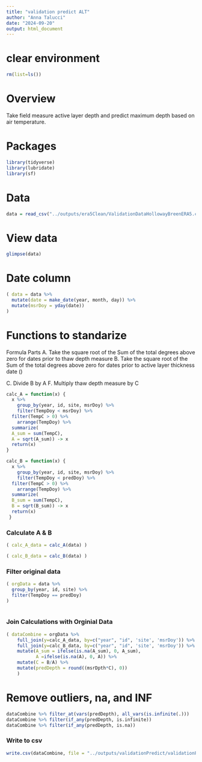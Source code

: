 ```yaml
---
title: "validation predict ALT"
author: "Anna Talucci"
date: "2024-09-20"
output: html_document
---
```


# clear environment

```r
rm(list=ls())
```

# Overview

Take field measure active layer depth and predict maximum depth based on air temperature.

# Packages

```r
library(tidyverse)
library(lubridate)
library(sf)
```

# Data

```r
data = read_csv("../outputs/era5Clean/ValidationDataHollowayBreenERA5.csv")
```


# View data

```r
glimpse(data)

```
# Date column

```r
( data = data %>% 
  mutate(date = make_date(year, month, day)) %>% 
  mutate(msrDoy = yday(date)) 
)

```

# Functions to standarize

Formula Parts 
A. Take the square root of the Sum of the total degrees above zero for dates prior to thaw depth measure
B. Take the square root of the Sum of the total degrees above zero for dates prior to active layer thickness date ()

C. Divide B by A
F. Multiply thaw depth measure by C

```r
calc_A = function(x) {
  x %>% 
    group_by(year, id, site, msrDoy) %>%
    filter(TempDoy < msrDoy) %>%
  filter(TempC > 0) %>%
    arrange(TempDoy) %>%
  summarize( 
  A_sum = sum(TempC),
  A = sqrt(A_sum)) -> x
  return(x)
}

```


```r

calc_B = function(x) {
  x %>% 
    group_by(year, id, site, msrDoy) %>%
    filter(TempDoy < predDoy) %>%
  filter(TempC > 0) %>%
    arrange(TempDoy) %>%
  summarize( 
  B_sum = sum(TempC),
  B = sqrt(B_sum)) -> x
  return(x)
 }
```

### Calculate A & B

```r
( calc_A_data = calc_A(data) )
```

```r
( calc_B_data = calc_B(data) )
```


### Filter original data 

```r
( orgData = data %>% 
  group_by(year, id, site) %>%
  filter(TempDoy == predDoy)
)
  
```




### Join Calculations with Orginial Data

```r
( dataCombine = orgData %>% 
    full_join(y=calc_A_data, by=c("year", "id", 'site', 'msrDoy')) %>%
    full_join(y=calc_B_data, by=c("year", "id", 'site', 'msrDoy')) %>%
    mutate(A_sum = ifelse(is.na(A_sum), 0, A_sum),
           A =ifelse(is.na(A), 0, A)) %>%
    mutate(C = B/A) %>%
    mutate(predDepth = round((msrDpth*C), 0)) 
    )
```



# Remove outliers, na, and INF

```r
dataCombine %>% filter_at(vars(predDepth), all_vars(is.infinite(.)))
dataCombine %>% filter(if_any(predDepth, is.infinite))
dataCombine %>% filter(if_any(predDepth, is.na))
```

### Write to csv

```r
write.csv(dataCombine, file = "../outputs/validationPredict/validationPredictHollowayBreen.csv", row.names=FALSE)
```

